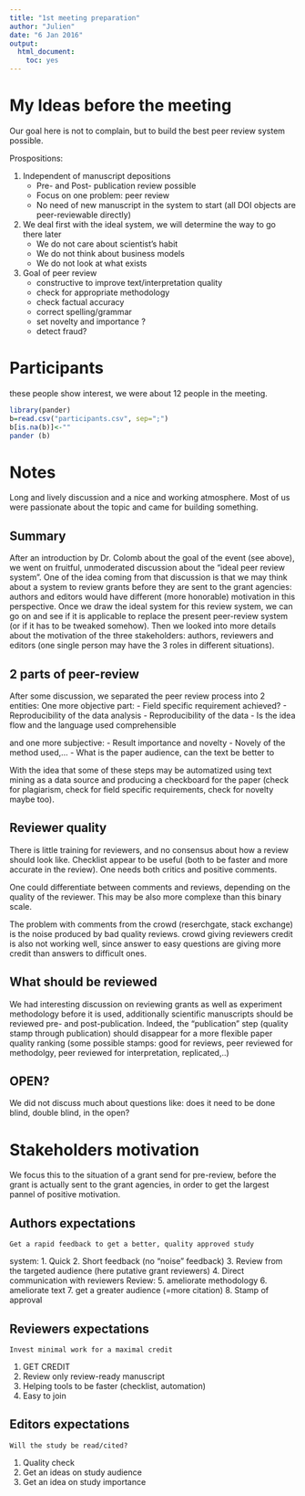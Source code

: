 ```yaml
---
title: "1st meeting preparation"
author: "Julien"
date: "6 Jan 2016"
output:
  html_document:
    toc: yes
---
```


My Ideas before the meeting
========

Our goal here is not to complain, but to build the best peer review system possible.

Prospositions:

1. Independent of manuscript depositions 
    - Pre- and Post- publication review possible 
    - Focus on one problem: peer review
    - No need of new manuscript in the system to start (all DOI objects are peer-reviewable directly)
    
2. We deal first with the ideal system, we will determine the way to go there later
    - We do not care about scientist's habit
    - We do not think about business models
    - We do not look at what exists


    
3. Goal of peer review    
    - constructive to improve text/interpretation quality
    - check for appropriate methodology
    - check factual accuracy
    - correct spelling/grammar
    - set novelty and importance ?
    - detect fraud?
    

Participants
============

these people show interest, we were about 12 people in the meeting.
```r
library(pander)
b=read.csv("participants.csv", sep=";")
b[is.na(b)]<-""
pander (b)

```



Notes
=====

Long and lively discussion and a nice and working atmosphere. Most of us were passionate about the topic and came for building something.

Summary
-------
After an introduction by Dr. Colomb about the goal of the event (see above), we went on fruitful, unmoderated discussion about the "ideal peer review system". One of the idea coming from that discussion is that we may think about a system to review grants before they are sent to the grant agencies: authors and editors would have different (more honorable) motivation in this perspective. Once we draw the ideal system for this review system, we can go on and see if it is applicable to replace the present peer-review system (or if it has to be tweaked somehow). Then we looked into more details about the motivation of the three stakeholders: authors, reviewers and editors (one single person may have the 3 roles in different situations).

2 parts of peer-review
----------------
After some discussion, we separated the peer review process into 2 entities: One more objective part:
- Field specific requirement achieved?
- Reproducibility of the data analysis
- Reproducibility of the data
- Is the idea flow and the language used comprehensible

and one more subjective:
- Result importance and novelty
- Novely of the method used,...
- What is the paper audience, can the text be better to 

With the idea that some of these steps may be automatized using text mining as a data source and producing a checkboard for the paper (check for plagiarism, check for field specific requirements, check for novelty maybe too).

Reviewer quality
----------------

There is little training for reviewers, and no consensus about how a review should look like. Checklist appear to be useful (both to be faster and more accurate in the review). One needs both critics and positive comments.

One could differentiate between comments and reviews, depending on the quality of the reviewer. This may be also more complexe than this binary scale.

The problem with comments from the crowd (reserchgate, stack exchange) is the noise produced by bad quality reviews. crowd giving reviewers credit is also not working well, since answer to easy questions are giving more credit than answers to difficult ones.

What should be reviewed
----------------

We had interesting discussion on reviewing grants as well as experiment methodology before it is used, additionally scientific manuscripts should be reviewed pre- and post-publication. Indeed, the "publication" step (quality stamp through publication) should disappear for a more flexible paper quality ranking (some possible stamps: good for reviews, peer reviewed for methodolgy, peer reviewed for interpretation, replicated,..)

OPEN?
-----

We did not discuss much about questions like: does it need to be done blind, double blind, in the open?

Stakeholders motivation
=====================

We focus this to the situation of a grant send for pre-review, before the grant is actually sent to the grant agencies, in order to get the largest pannel of positive motivation.

Authors expectations
-------

    Get a rapid feedback to get a better, quality approved study
    
 system:
1. Quick
2. Short feedback (no "noise" feedback)
3. Review from the targeted audience (here putative grant reviewers)
4. Direct communication with reviewers
Review:
5. ameliorate methodology
6. ameliorate text 
7. get a greater audience (=more citation)
8. Stamp of approval


Reviewers expectations
------

    Invest minimal work for a maximal credit
    
1. GET CREDIT
2. Review only review-ready manuscript
3. Helping tools to be faster (checklist, automation)
4. Easy to join

Editors expectations
-----

    Will the study be read/cited?
    
1. Quality check
2. Get an ideas on study audience 
3. Get an idea on study importance

    